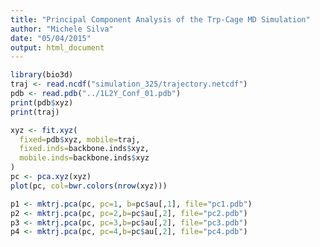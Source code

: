 ```yaml
---
title: "Principal Component Analysis of the Trp-Cage MD Simulation"
author: "Michele Silva"
date: "05/04/2015"
output: html_document
---
```


```r
library(bio3d)
traj <- read.ncdf("simulation_325/trajectory.netcdf")
pdb <- read.pdb("../1L2Y_Conf_01.pdb")
print(pdb$xyz)
print(traj)
```

```r
xyz <- fit.xyz(
  fixed=pdb$xyz, mobile=traj,
  fixed.inds=backbone.inds$xyz,
  mobile.inds=backbone.inds$xyz
)
pc <- pca.xyz(xyz)
plot(pc, col=bwr.colors(nrow(xyz)))
```

```r
p1 <- mktrj.pca(pc, pc=1, b=pc$au[,1], file="pc1.pdb")
p2 <- mktrj.pca(pc, pc=2,b=pc$au[,2], file="pc2.pdb")
p3 <- mktrj.pca(pc, pc=3,b=pc$au[,2], file="pc3.pdb")
p4 <- mktrj.pca(pc, pc=4,b=pc$au[,2], file="pc4.pdb")
```
